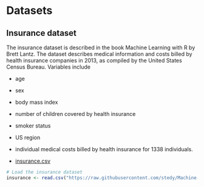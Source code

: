 # Datasets

## Insurance dataset

The insurance dataset is described in the book Machine Learning with R by Brett Lantz. 
The dataset describes medical information and costs billed by health insurance companies in 2013, as compiled by the United States Census Bureau. 
Variables include 

* age
* sex
* body mass index
* number of children covered by health insurance
* smoker status
* US region
* individual medical costs billed by health insurance for 1338 individuals.

- [insurance.csv](https://raw.githubusercontent.com/stedy/Machine-Learning-with-R-datasets/master/insurance.csv)

```r
# Load the insurance dataset
insurance <- read.csv("https://raw.githubusercontent.com/stedy/Machine-Learning-with-R-datasets/master/insurance.csv")
```